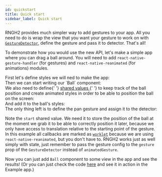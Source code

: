 ```yaml
---
id: quickstart
title: Quick start
sidebar_label: Quick start
---
```



RNGH2 provides much simpler way to add gestures to your app. All you need to do is wrap the view that you want your gesture to work on with [`GestureDetector`](../gesture-detector.md), define the gesture and pass it to detector. That's all!

To demonstrate how you would use the new API, let's make a simple app where you can drag a ball around. You will need to add `react-native-gesture-handler` (for gestures) and `react-native-reanimated` (for animations) modules.

<Divider />

<Step title="Step 1">
  <div>First let's define styles we will ned to make the app:</div>
  <Step1 />
</Step>

<Divider />

<Step title="Step 2">
  <div>Then we can start writing our `Ball` component:</div>
  <Step2 />
</Step>

<Divider />

<Step title="Step 3">
  <div>
    We also need to define{' '}
    <a href="https://docs.swmansion.com/react-native-reanimated/docs/fundamentals/shared-values">
      shared values
    </a>{' '}
    to keep track of the ball position and create animated styles in order to be
    able to position the ball on the screen:
  </div>
  <Step3 />
</Step>

<Divider />

<Step title="Step 4">
  <div>And add it to the ball's styles:</div>
  <Step4 />
</Step>

<Divider />

<Step title="Step 5">
  <div>
    The only thing left is to define the pan gesture and assign it to the
    detector:
  </div>
  <Step5 />
</Step>

<Divider />

Note the `start` shared value. We need it to store the position of the ball at the moment we grab it to be able to correctly position it later, because we only have access to translation relative to the starting point of the gesture.
In this example all callbacks are marked as [`worklet`](https://docs.swmansion.com/react-native-reanimated/docs/fundamentals/worklets) because we are using `react-native-reanimated`, but you don't have to. RNGH2 works just as well simply with state, just remember to pass the gesture config to the `gesture` prop of the `GestureDetector` instead of `animatedGesture`.

Now you can just add `Ball` component to some view in the app and see the results! (Or you can just check the code [here](https://github.com/software-mansion/react-native-gesture-handler/blob/new-api/examples/Example/src/new_api/reanimated/index.tsx) and see it in action in the Example app.)
